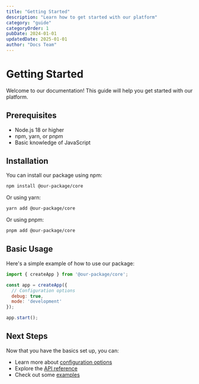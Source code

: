 ```yaml
---
title: "Getting Started"
description: "Learn how to get started with our platform"
category: "guide"
categoryOrder: 1
pubDate: 2024-01-01
updatedDate: 2025-01-01
author: "Docs Team"
---
```


# Getting Started

Welcome to our documentation! This guide will help you get started with our platform.

## Prerequisites

- Node.js 18 or higher
- npm, yarn, or pnpm
- Basic knowledge of JavaScript

## Installation

You can install our package using npm:

```bash
npm install @our-package/core
```

Or using yarn:

```bash
yarn add @our-package/core
```

Or using pnpm:

```bash
pnpm add @our-package/core
```

## Basic Usage

Here's a simple example of how to use our package:

```javascript
import { createApp } from '@our-package/core';

const app = createApp({
  // Configuration options
  debug: true,
  mode: 'development'
});

app.start();
```

## Next Steps

Now that you have the basics set up, you can:

- Learn more about [configuration options](/en/v1/guide/configuration)
- Explore the [API reference](/en/v1/api/reference)
- Check out some [examples](/en/v1/examples)
